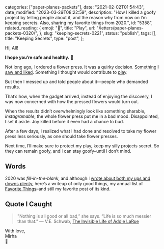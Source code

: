 
  categories: ["paper-planes-packets"],
  date: "2021-02-02T01:54:43",
  date_modified: "2023-03-29T08:22:59",
  description:
    "How I killed a goofy project by telling people about it, and the reason why from now on I’m keeping secrets. Also, sharing my favorite things from 2020.",
  id: "5358",
  related_reading: {
    emoji: "🌈",
    title: "Play",
    url: "/letters/paper-planes-packets-0320/",
  },
  slug: "keeping-secrets-0221",
  status: "publish",
  tags: [],
  title: "Keeping Secrets",
  type: "post",
};


Hi, All!

**I hope you’re safe and healthy.** 🍃

Not long ago, I ordered a flower press. It was a quirky decision. [Something I saw and liked](https://framedflorals.com/). Something I thought would contribute to [play](/letters/paper-planes-packets-0820/).

But then I messed up and told people about it—people who demanded results.

That’s how, when the gadget arrived, instead of enjoying the discovery, I was now concerned with how the pressed flowers would turn out.

When the results didn’t overwhelmingly look like something sharable, _instagramable_, the whole flower press put me in a bad mood. Disappointed, I set it aside. Joy killed before it even had a chance to bud.

After a few days, I realized what I had done and resolved to take my flower press less seriously, as one should take flower presses.

Next time, I’ll make sure to protect my play, keep my silly projects secret. So they can remain goofy, and I can stay goofy–until I don’t mind.

## Words

2020 was _fill-in-the-blank_, and although I [wrote about both my ups and downs plenty](/letters/#2020), here’s a writeup of only good things, my annual list of [Favorite Things](/posts/favorite-things-2020/)–and still my favorite post of its kind.

## Quote I Caught

> "Nothing is all good or all bad,” she says. “Life is so much messier than that.” ― V.E. Schwab, [The Invisible Life of Addie LaRue](https://www.amazon.com/Invisible-Life-Addie-LaRue-ebook/dp/B084357H23)

With love,\
Mirha\
🎈
